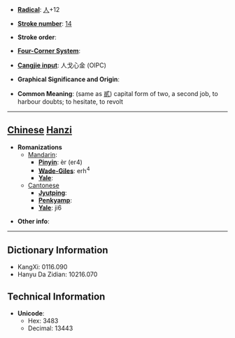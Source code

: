 * '''[[Wiktionary:Chinese radical index| Radical]]''': [[Wiktionary:Chinese radical index 人|人]]+12

* '''[[Wiktionary:Chinese total strokes index|Stroke number]]''': [[Wiktionary:Chinese total strokes index 14|14]]

* '''Stroke order''': 

* '''[[Wiktionary:Chinese four corner index|Four-Corner System]]''': 

* '''[[Wiktionary:Chinese Cangjie index|Cangjie input]]''': 人戈心金 (OIPC)

* '''Graphical Significance and Origin''': 

* '''Common Meaning''': (same as [[貳]]) capital form of two, a second job, to harbour doubts; to hesitate, to revolt

----

== [[Chinese]] [[Hanzi]] ==

* '''Romanizations'''
** [[Mandarin]]:
*** '''[[Pinyin]]''': èr (er4)
*** '''[[Wade-Giles]]''': erh<sup>4</sup>
*** '''[[Yale]]''': 
**[[Cantonese]]
***'''[[Jyutping]]''':
***'''[[Penkyamp]]''': 
***'''[[Yale]]''': ji6

* '''Other info''': 

----

== Dictionary Information ==

* KangXi: 0116.090
* Hanyu Da Zidian: 10216.070

== Technical Information ==

* '''Unicode''':
** Hex: 3483
** Decimal: 13443